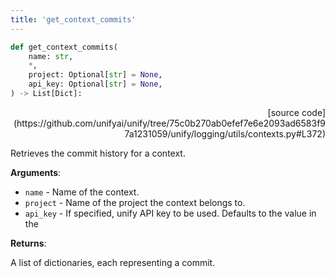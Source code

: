 ```yaml
---
title: 'get_context_commits'
---
```


```python
def get_context_commits(
    name: str,
    *,
    project: Optional[str] = None,
    api_key: Optional[str] = None,
) -> List[Dict]:
```

<p align="right">[source code](https://github.com/unifyai/unify/tree/75c0b270ab0efef7e6e2093ad6583f97a1231059/unify/logging/utils/contexts.py#L372)</p>

Retrieves the commit history for a context.

**Arguments**:

- `name` - Name of the context.
- `project` - Name of the project the context belongs to.
- `api_key` - If specified, unify API key to be used. Defaults to the value in the



**Returns**:

A list of dictionaries, each representing a commit.